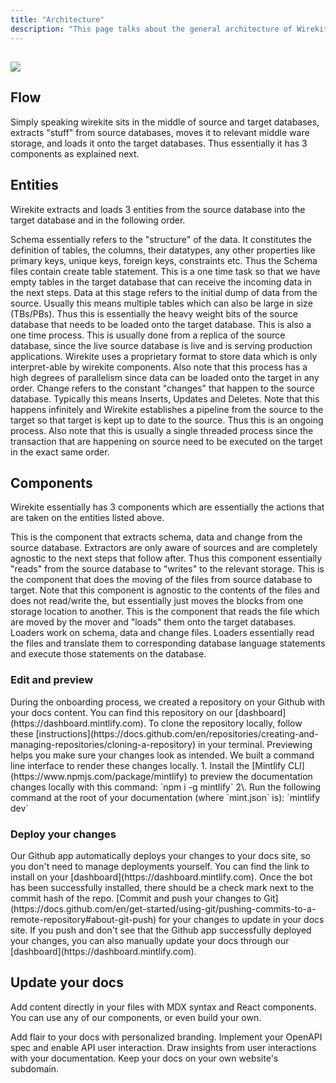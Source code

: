 ```yaml
---
title: "Architecture"
description: "This page talks about the general architecture of Wirekite, the various components that comprise it and functions, limitations of those components. For a more detailed architecture please check the Implementation page.  "
---
```


## ![](/SimpleArchitecture.drawio\(1\).svg)

## Flow

Simply speaking wirekite sits in the middle of source and target databases, extracts "stuff" from source databases, moves it to relevant middle ware storage, and loads it onto the target databases. Thus essentially it has 3 components as explained next.

## Entities&#x20;

Wirekite extracts and loads 3 entities from the source database into the target database and in the following order.

<Steps>
  <Step title="Schema">
    Schema essentially refers to the "structure" of the data. It constitutes the definition of tables, the columns, their datatypes, any other properties like primary keys, unique keys, foreign keys, constraints etc. Thus the Schema files contain create table statement. This is a one time task so that we have empty tables in the target database that can receive the incoming data in the next steps.
  </Step>

  <Step title="Data">
    Data at this stage refers to the initial dump of data from the source. Usually this means multiple tables which can also be large in size (TBs/PBs). Thus this is essentially the heavy weight bits of the source database that needs to be loaded onto the target database. This is also a one time process. This is usually done from a replica of the source database, since the live source database is live and is serving production applications. Wirekite uses a proprietary format to store data which is only interpret-able by wirekite components. Also note that this process has a high degrees of parallelism since data can be loaded onto the target in any order.
  </Step>

  <Step title="Change">
    Change refers to the constant "changes" that happen to the source database. Typically this means Inserts, Updates and Deletes. Note that this happens infinitely and Wirekite establishes a pipeline from the source to the target so that target is kept up to date to the source. Thus this is an ongoing process. Also note that this is usually a single threaded process since the transaction that are happening on source need to be executed on the target in the exact same order.
  </Step>
</Steps>

## Components

Wirekite essentially has 3 components which are essentially the actions that are taken on the entities listed above.&#x20;

<Steps>
  <Step title="Extractor">
    This is the component that extracts schema, data and change from the source database. Extractors are only aware of sources and are completely agnostic to the next steps that follow after. Thus this component essentially "reads" from the source database to "writes" to the relevant storage.
  </Step>

  <Step title="Mover">
    This is the component that does the moving of the files from source database to target. Note that this component is agnostic to the contents of the files and does not read/write the, but essentially just moves the blocks from one storage location to another.
  </Step>

  <Step title="Loader">
    This is the component that reads the file which are moved by the mover and "loads" them onto the target databases. Loaders work on schema, data and change files. Loaders essentially read the files and translate them to corresponding database language statements and execute those statements on the database.
  </Step>
</Steps>

### Edit and preview

<AccordionGroup>
  <Accordion icon="github" title="Clone your docs locally">
    During the onboarding process, we created a repository on your Github with
    your docs content. You can find this repository on our
    [dashboard](https://dashboard.mintlify.com). To clone the repository
    locally, follow these
    [instructions](https://docs.github.com/en/repositories/creating-and-managing-repositories/cloning-a-repository)
    in your terminal.
  </Accordion>

  <Accordion icon="rectangle-terminal" title="Preview changes">
    Previewing helps you make sure your changes look as intended. We built a
    command line interface to render these changes locally. 1. Install the
    [Mintlify CLI](https://www.npmjs.com/package/mintlify) to preview the
    documentation changes locally with this command: `npm i -g mintlify`
    2\. Run the following command at the root of your documentation (where
    `mint.json` is): `mintlify dev`
  </Accordion>
</AccordionGroup>

### Deploy your changes

<AccordionGroup>
  <Accordion icon="message-bot" title="Install our Github app">
    Our Github app automatically deploys your changes to your docs site, so you
    don't need to manage deployments yourself. You can find the link to install on
    your [dashboard](https://dashboard.mintlify.com). Once the bot has been
    successfully installed, there should be a check mark next to the commit hash
    of the repo.
  </Accordion>

  <Accordion icon="rocket" title="Push your changes">
    [Commit and push your changes to
    Git](https://docs.github.com/en/get-started/using-git/pushing-commits-to-a-remote-repository#about-git-push)
    for your changes to update in your docs site. If you push and don't see that
    the Github app successfully deployed your changes, you can also manually
    update your docs through our [dashboard](https://dashboard.mintlify.com).
  </Accordion>
</AccordionGroup>

## Update your docs

Add content directly in your files with MDX syntax and React components. You can use any of our components, or even build your own.

<CardGroup>
  <Card title="Style Your Docs" icon="paintbrush" href="/settings/global">
    Add flair to your docs with personalized branding.
  </Card>

  <Card title="Add API Endpoints" icon="square-code" href="/api-playground/configuration">
    Implement your OpenAPI spec and enable API user interaction.
  </Card>

  <Card title="Integrate Analytics" icon="chart-mixed" href="/analytics/supported-integrations">
    Draw insights from user interactions with your documentation.
  </Card>

  <Card title="Host on a Custom Domain" icon="browser" href="/settings/custom-domain/subdomain">
    Keep your docs on your own website's subdomain.
  </Card>
</CardGroup>
